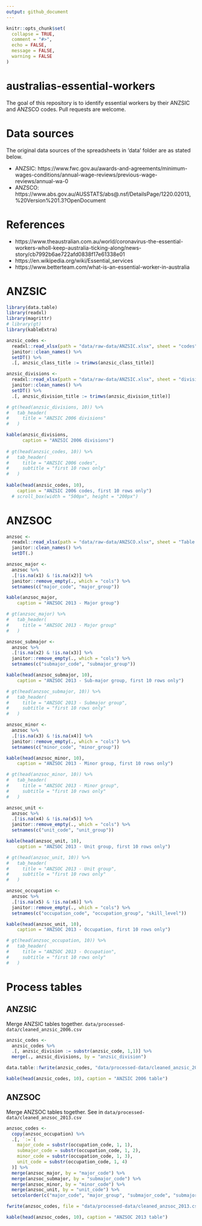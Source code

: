 ```yaml
---
output: github_document
---
```


<!-- README.md is generated from README.Rmd. Please edit that file -->

```r
knitr::opts_chunk$set(
  collapse = TRUE,
  comment = "#>", 
  echo = FALSE, 
  message = FALSE, 
  warning = FALSE
)
```

# australias-essential-workers

<!-- badges: start -->
<!-- badges: end -->

The goal of this repository is to identify essential workers by their ANZSIC and ANZSCO codes. Pull requests are welcome.

# Data sources

The original data sources of the spreadsheets in 'data' folder are as stated below.

- ANZSIC: https://www.fwc.gov.au/awards-and-agreements/minimum-wages-conditions/annual-wage-reviews/previous-wage-reviews/annual-wa-0
- ANZSCO: https://www.abs.gov.au/AUSSTATS/abs@.nsf/DetailsPage/1220.02013,%20Version%201.3?OpenDocument

# References

- https://www.theaustralian.com.au/world/coronavirus-the-essential-workers-wholl-keep-australia-ticking-along/news-story/cb7992b6ae722afd0838f17e61338e01
- https://en.wikipedia.org/wiki/Essential_services
- https://www.betterteam.com/what-is-an-essential-worker-in-australia

# ANZSIC

```r
library(data.table)
library(readxl)
library(magrittr)
# library(gt)
library(kableExtra)

anzsic_codes <- 
  readxl::read_xlsx(path = "data/raw-data/ANZSIC.xlsx", sheet = "codes") %>%
  janitor::clean_names() %>% 
  setDT() %>% 
  .[, anzsic_class_title := trimws(anzsic_class_title)]

anzsic_divisions <- 
  readxl::read_xlsx(path = "data/raw-data/ANZSIC.xlsx", sheet = "divisions") %>%
  janitor::clean_names() %>%
  setDT() %>%
  .[, anzsic_division_title := trimws(anzsic_division_title)]

# gt(head(anzsic_divisions, 10)) %>%
#   tab_header(
#     title = "ANZSIC 2006 divisions"
#   )

kable(anzsic_divisions, 
      caption = "ANZSIC 2006 divisions")
  
# gt(head(anzsic_codes, 10)) %>%
#   tab_header(
#     title = "ANZSIC 2006 codes",
#     subtitle = "first 10 rows only"
#   ) 
  
kable(head(anzsic_codes, 10), 
    caption = "ANZSIC 2006 codes, first 10 rows only")
  # scroll_box(width = "500px", height = "200px")
```

# ANZSOC

```r
anzsoc <-
  readxl::read_xlsx(path = "data/raw-data/ANZSCO.xlsx", sheet = "Table 5", skip = 5, col_names = FALSE) %>%
  janitor::clean_names() %>%
  setDT(.)

anzsoc_major <-
  anzsoc %>%
  .[!is.na(x1) & !is.na(x2)] %>%
  janitor::remove_empty(., which = "cols") %>%
  setnames(c("major_code", "major_group"))

kable(anzsoc_major, 
    caption = "ANZSOC 2013 - Major group")

# gt(anzsoc_major) %>%
#   tab_header(
#     title = "ANZSOC 2013 - Major group"
#   )

anzsoc_submajor <-
  anzsoc %>%
  .[!is.na(x2) & !is.na(x3)] %>%
  janitor::remove_empty(., which = "cols") %>%
  setnames(c("submajor_code", "submajor_group"))

kable(head(anzsoc_submajor, 10), 
    caption = "ANZSOC 2013 - Sub-major group, first 10 rows only")

# gt(head(anzsoc_submajor, 10)) %>%
#   tab_header(
#     title = "ANZSOC 2013 - Submajor group",
#     subtitle = "first 10 rows only"
#   )

anzsoc_minor <-
  anzsoc %>%
  .[!is.na(x3) & !is.na(x4)] %>% 
  janitor::remove_empty(., which = "cols") %>%
  setnames(c("minor_code", "minor_group"))

kable(head(anzsoc_minor, 10), 
    caption = "ANZSOC 2013 - Minor group, first 10 rows only")

# gt(head(anzsoc_minor, 10)) %>%
#   tab_header(
#     title = "ANZSOC 2013 - Minor group",
#     subtitle = "first 10 rows only"
#   )

anzsoc_unit <-
  anzsoc %>%
  .[!is.na(x4) & !is.na(x5)] %>%
  janitor::remove_empty(., which = "cols") %>%
  setnames(c("unit_code", "unit_group"))

kable(head(anzsoc_unit, 10), 
    caption = "ANZSOC 2013 - Unit group, first 10 rows only")

# gt(head(anzsoc_unit, 10)) %>%
#   tab_header(
#     title = "ANZSOC 2013 - Unit group",
#     subtitle = "first 10 rows only"
#   )

anzsoc_occupation <-
  anzsoc %>%
  .[!is.na(x5) & !is.na(x6)] %>% 
  janitor::remove_empty(., which = "cols") %>% 
  setnames(c("occupation_code", "occupation_group", "skill_level"))

kable(head(anzsoc_unit, 10), 
    caption = "ANZSOC 2013 - Occupation, first 10 rows only")

# gt(head(anzsoc_occupation, 10)) %>%
#   tab_header(
#     title = "ANZSOC 2013 - Occupation",
#     subtitle = "first 10 rows only"
#   )

```

# Process tables

## ANZSIC

Merge ANZSIC tables together. `data/processed-data/cleaned_anzsic_2006.csv`

```r
anzsic_codes <- 
  anzsic_codes %>% 
  .[, anzsic_division := substr(anzsic_code, 1,1)] %>%
  merge(., anzsic_divisions, by = "anzsic_division")

data.table::fwrite(anzsic_codes, "data/processed-data/cleaned_anzsic_2006.csv")

kable(head(anzsic_codes, 10), caption = "ANZSIC 2006 table")
```

## ANZSOC

Merge ANZSOC tables together. See in `data/processed-data/cleaned_anzsoc_2013.csv`

```r
anzsoc_codes <-
  copy(anzsoc_occupation) %>%
  .[, `:=`(
    major_code = substr(occupation_code, 1, 1),
    submajor_code = substr(occupation_code, 1, 2),
    minor_code = substr(occupation_code, 1, 3),
    unit_code = substr(occupation_code, 1, 4)
  )] %>%
  merge(anzsoc_major, by = "major_code") %>% 
  merge(anzsoc_submajor, by = "submajor_code") %>% 
  merge(anzsoc_minor, by = "minor_code") %>%
  merge(anzsoc_unit, by = "unit_code") %>%
  setcolorder(c("major_code", "major_group", "submajor_code", "submajor_group", "minor_code", "minor_group", "unit_code", "unit_group"))

fwrite(anzsoc_codes, file = "data/processed-data/cleaned_anzsoc_2013.csv")

kable(head(anzsoc_codes, 10), caption = "ANZSOC 2013 table")
```

